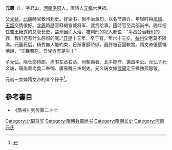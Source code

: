'''元巖'''（{{bd|531年||593年||}}），字君山，[[河南郡|河南]][[洛阳县|洛阳]]人。唐诗人[[元稹|元稹]]六世祖。

父[[元祯|元祯]]，[[北魏|北魏]]時官敷州刺史。好读书，但不治章句，以名节自许，年轻时與[[高颎|高颎]]、[[王韶_(隋朝)|王韶]]交情很好。[[北周|北周]]時歷官释褐宣威将军、武贲给事。[[隋|隋]]時官至兵部尚书。晚年担任蜀王[[杨秀|杨秀]]的总管长史，益州因而大治，被判刑的犯人都说：“平昌公治我们的罪，我们还有什么怨恨的呢。”[[开皇|开皇]]十三年，卒于官，年六十三岁。[[益州|益州]]父老莫不陨涕。元巖死后，杨秀無人能約束，日渐奢靡骄纵，最终被召回軟禁。隋文帝很感慨地說，“元巖若在，吾兒豈有是乎！”

子元弘，隋仓部侍郎、尚书左丞右丞、司朝谒者、北平郡守、袭昌平公。元弘子元义端，唐尚乘尚食二奉御、唐易魏三州刺史。元义端女嫁[[武周|武周]]定王掾独孤思敬。

元岩一女嫁隋文帝的某个孙子<ref name=autogenerated1>{{Citation| author=赵生泉| year=2003年| title=《<正解寺残碑>缀补>》| periodical=《文物春秋》| volume=| issue=第04期| pages=57-64| url=https://www.cnki.com.cn/Article/CJFDTotal-WWCQ200304009.htm| doi=| oclc=| accessdate=2021-04-02| archive-date=2021-06-05| archive-url=https://web.archive.org/web/20210605072658/https://www.cnki.com.cn/Article/CJFDTotal-WWCQ200304009.htm| dead-url=no}}</ref>。

==參考書目==
*《隋书》列传第二十七

[[Category:北周将军|Category:北周将军]]
[[Category:隋朝兵部尚书|Category:隋朝兵部尚书]]
[[Category:隋朝长史|Category:隋朝长史]]
[[Category:河南元氏|Category:河南元氏]]